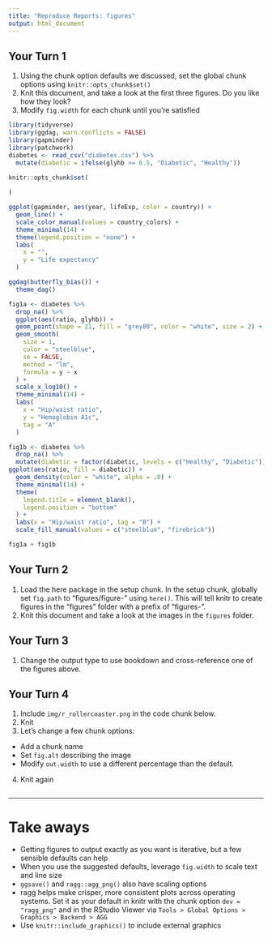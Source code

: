 ```yaml
---
title: "Reproduce Reports: figures"
output: html_document
---
```


## Your Turn 1

1.  Using the chunk option defaults we discussed, set the global chunk options using `knitr::opts_chunk$set()`
2.  Knit this document, and take a look at the first three figures. Do you like how they look?
3.  Modify `fig.width` for each chunk until you're satisfied

```r
library(tidyverse)
library(ggdag, warn.conflicts = FALSE)
library(gapminder)
library(patchwork)
diabetes <- read_csv("diabetes.csv") %>% 
  mutate(diabetic = ifelse(glyhb >= 6.5, "Diabetic", "Healthy"))

knitr::opts_chunk$set(
  
)
```

```r
ggplot(gapminder, aes(year, lifeExp, color = country)) + 
  geom_line() + 
  scale_color_manual(values = country_colors) +
  theme_minimal(14) +
  theme(legend.position = "none") +
  labs(
    x = "",
    y = "Life expectancy"
  )
```

```r
ggdag(butterfly_bias()) + 
  theme_dag()
```

```r
fig1a <- diabetes %>% 
  drop_na() %>% 
  ggplot(aes(ratio, glyhb)) + 
  geom_point(shape = 21, fill = "grey80", color = "white", size = 2) + 
  geom_smooth(
    size = 1, 
    color = "steelblue", 
    se = FALSE, 
    method = "lm", 
    formula = y ~ x
  ) + 
  scale_x_log10() +
  theme_minimal(14) +
  labs(
    x = "Hip/waist ratio",
    y = "Hemoglobin A1c",
    tag = "A"
  )

fig1b <- diabetes %>% 
  drop_na() %>% 
  mutate(diabetic = factor(diabetic, levels = c("Healthy", "Diabetic"))) %>% 
ggplot(aes(ratio, fill = diabetic)) + 
  geom_density(color = "white", alpha = .8) +
  theme_minimal(14) +
  theme(
    legend.title = element_blank(),
    legend.position = "bottom"
  ) +
  labs(x = "Hip/waist ratio", tag = "B") +
  scale_fill_manual(values = c("steelblue", "firebrick"))

fig1a + fig1b
```

## Your Turn 2

1.  Load the here package in the setup chunk. In the setup chunk, globally set `fig.path` to "figures/figure-" using `here()`. This will tell knitr to create figures in the "figures" folder with a prefix of "figures-".
2.  Knit this document and take a look at the images in the `figures` folder.

## Your Turn 3

1.  Change the output type to use bookdown and cross-reference one of the figures above.

<!-- Describe a figure below! -->

<!-- These are HTML comments, by the way. R Markdown ignores them! -->

## Your Turn 4

1.  Include `img/r_rollercoaster.png` in the code chunk below.
2.  Knit
3.  Let's change a few chunk options:

-   Add a chunk name
-   Set `fig.alt` describing the image
-   Modify `out.width` to use a different percentage than the default.

4.  Knit again

```r

```

------------------------------------------------------------------------

# Take aways

-   Getting figures to output exactly as you want is iterative, but a few sensible defaults can help
-   When you use the suggested defaults, leverage `fig.width` to scale text and line size
-   `ggsave()` and `ragg::agg_png()` also have scaling options
-   ragg helps make crisper, more consistent plots across operating systems. Set it as your default in knitr with the chunk option `dev = "ragg_png"` and in the RStudio Viewer via `Tools > Global Options > Graphics > Backend > AGG`
-   Use `knitr::include_graphics()` to include external graphics
